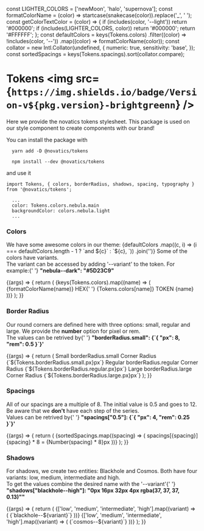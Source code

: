 const LIGHTER_COLORS = ['newMoon', 'halo', 'supernova'];
const formatColorName = (color) =>
  startcase(snakecase(color)).replace('_', ' ');
const getColorTextColor = (color) => {
  if (includes(color, '--light')) return '#000000';
  if (includes(LIGHTER_COLORS, color)) return '#000000';
  return '#FFFFFF';
};
const defaultColors = keys(Tokens.colors)
  .filter((color) => !includes(color, '--'))
  .map((color) => formatColorName(color));
const collator = new Intl.Collator(undefined, {
  numeric: true,
  sensitivity: 'base',
});
const sortedSpacings = keys(Tokens.spacings).sort(collator.compare);

<Meta title="Tokens" component={Tokens} />

# Tokens <img src={`https://img.shields.io/badge/Version-v${pkg.version}-brightgreenn`} />

Here we provide the novatics tokens stylesheet. This package is used on our style component to create components with our brand!

You can install the package with

```shell
  yarn add -D @novatics/tokens
```

```shell
  npm install --dev @novatics/tokens
```

and use it

```tsx
import Tokens, { colors, borderRadius, shadows, spacing, typography } from '@novatics/tokens';

  ...
  color: Tokens.colors.nebula.main
  backgroundColor: colors.nebula.light
  ...

```

### Colors

<p>
  We have some awesome colors in our theme:
  {defaultColors
    .map((c, i) => (i === defaultColors.length - 1 ? `and ${c}` : `${c}, `))
    .join('')}
  Some of the colors have variants.
  <br />
  The variant can be accessed by adding '--variant' to the token. For example:{' '}
  <strong>"nebula--dark": "#5D23C9"</strong>
</p>

<Canvas>
  <Story name="Colors">
    {(args) => {
      return (
        <Grid container spacing={2}>
          {keys(Tokens.colors).map((name) => (
            <Grid item xs={3}>
              <Stack spacing={1}>
                <Paper
                  square
                  sx={{
                    padding: 3,
                    height: '106px',
                    backgroundColor: Tokens.colors[name],
                  }}
                >
                  <Typography
                    variant="body"
                    fontWeight="700"
                    color={getColorTextColor(name)}
                  >
                    {formatColorName(name)}
                  </Typography>
                  <Typography
                    variant="bodySmall"
                    color={getColorTextColor(name)}
                  >
                    <span style={{ opacity: 0.7 }}>HEX</span>{' '}
                    {Tokens.colors[name]}
                  </Typography>
                  <Typography
                    variant="bodySmall"
                    color={getColorTextColor(name)}
                  >
                    <span style={{ opacity: 0.7 }}>TOKEN</span> {name}
                  </Typography>
                </Paper>
              </Stack>
            </Grid>
          ))}
        </Grid>
      );
    }}
  </Story>
</Canvas>

### Border Radius

<p>
  Our round corners are defined here with three options: small, regular and
  large. We provide the <strong>number</strong> option for pixel or rem.
  <br />
  The values can be retrived by{' '}
  <strong>"borderRadius.small": {`{ "px": 8, "rem": 0.5 }`}'</strong>
</p>

<Canvas>
  <Story name="Border Radius">
    {(args) => {
      return (
        <Grid container spacing={4}>
          <Grid item xs={4}>
            <Stack spacing={1}>
              <Typography variant="h5" fontWeight="700">
                Small
              </Typography>
              <Typography variant="caption">borderRadius.small</Typography>
              <Stack direction="row" spacing={3}>
                <Box
                  height="108px"
                  width="256px"
                  borderRadius={`${Tokens.borderRadius.small.px}px`}
                  backgroundColor={Tokens.colors.cosmos}
                />
                <Stack spacing={1}>
                  <Typography variant="bodySmall">Corner Radius</Typography>
                  <Box borderLeft="1px solid black" height="40px" pl={1}>
                    <Typography variant="caption">
                      {`${Tokens.borderRadius.small.px}px`}
                    </Typography>
                  </Box>
                </Stack>
              </Stack>
            </Stack>
          </Grid>
          <Grid item xs={4}>
            <Stack spacing={1}>
              <Typography variant="h5" fontWeight="700">
                Regular
              </Typography>
              <Typography variant="caption">borderRadius.regular</Typography>
              <Stack direction="row" spacing={3}>
                <Box
                  height="108px"
                  width="256px"
                  borderRadius={`${Tokens.borderRadius.regular.px}px`}
                  backgroundColor={Tokens.colors.cosmos}
                />
                <Stack spacing={1}>
                  <Typography variant="bodySmall">Corner Radius</Typography>
                  <Box borderLeft="1px solid black" height="40px" pl={1}>
                    <Typography variant="caption">
                      {`${Tokens.borderRadius.regular.px}px`}
                    </Typography>
                  </Box>
                </Stack>
              </Stack>
            </Stack>
          </Grid>
          <Grid item xs={4}>
            <Stack spacing={1}>
              <Typography variant="h5" fontWeight="700">
                Large
              </Typography>
              <Typography variant="caption">borderRadius.large</Typography>
              <Stack direction="row" spacing={3}>
                <Box
                  height="108px"
                  width="256px"
                  borderRadius={`${Tokens.borderRadius.large.px}px`}
                  backgroundColor={Tokens.colors.cosmos}
                />
                <Stack spacing={1}>
                  <Typography variant="bodySmall">Corner Radius</Typography>
                  <Box borderLeft="1px solid black" height="40px" pl={1}>
                    <Typography variant="caption">
                      {`${Tokens.borderRadius.large.px}px`}
                    </Typography>
                  </Box>
                </Stack>
              </Stack>
            </Stack>
          </Grid>
        </Grid>
      );
    }}
  </Story>
</Canvas>

### Spacings

<p>
  All of our spacings are a multiple of 8. The initial value is 0.5 and goes to
  12. Be aware that we <strong>don't</strong> have each step of the series.
  <br />
  Values can be retrived by{' '}
  <strong>"spacings["0.5"]: {`{ "px": 4, "rem": 0.25 }`}'</strong>
</p>

<Canvas>
  <Story name="Spacings">
    {(args) => {
      return (
        <Stack spacing={1}>
          {sortedSpacings.map((spacing) => (
            <Box display="flex" alignItems="center">
              <Box
                height={`${Tokens.spacings[spacing].px}px`}
                width="40%"
                backgroundColor={Tokens.colors['nebula--light']}
                borderTop={`1px dashed ${Tokens.colors.nebula}`}
                borderBottom={`1px dashed ${Tokens.colors.nebula}`}
                mr={3}
              />
              <Stack direction="row" spacing={2}>
                <Box width="100px">
                  <Typography variant="body">spacings[{spacing}]</Typography>
                </Box>
                <Typography variant="body" sx={{ opacity: '0.7' }}>
                  {spacing} * 8 = {Number(spacing) * 8}px
                </Typography>
              </Stack>
            </Box>
          ))}
        </Stack>
      );
    }}
  </Story>
</Canvas>

### Shadows

<p>
  For shadows, we create two entities: Blackhole and Cosmos. Both have four
  variants: low, medium, intermediate and high.
  <br />
  To get the values combine the desired name with the '--variant'{' '}
  <strong>
    "shadows["blackhole--high"]: "0px 16px 32px 4px rgba(37, 37, 37, 0.13)""
  </strong>
</p>

<Canvas>
  <Story name="Shadows">
    {(args) => {
      return (
        <Grid container spacing={4}>
          <Grid item xs={6}>
            <Stack spacing={5}>
              {['low', 'medium', 'intermediate', 'high'].map((variant) => (
                <Stack spacing={1}>
                  <Typography variant="bodySmall">{`blackhole--${variant}`}</Typography>
                  <Box
                    height="108px"
                    width="90%"
                    sx={{ boxShadow: Tokens.shadows[`blackhole--${variant}`] }}
                  />
                </Stack>
              ))}
            </Stack>
          </Grid>
          <Grid item xs={6}>
            <Stack spacing={5}>
              {['low', 'medium', 'intermediate', 'high'].map((variant) => (
                <Stack spacing={1}>
                  <Typography variant="bodySmall">{`cosmos--${variant}`}</Typography>
                  <Box
                    height="108px"
                    width="90%"
                    sx={{ boxShadow: Tokens.shadows[`cosmos--${variant}`] }}
                  />
                </Stack>
              ))}
            </Stack>
          </Grid>
        </Grid>
      );
    }}
  </Story>
</Canvas>
